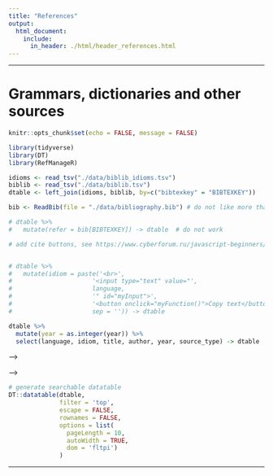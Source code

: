 ```yaml
---
title: "References"
output:
  html_document:
    include:
      in_header: ./html/header_references.html
---
```


***

# Grammars, dictionaries and other sources

```r
knitr::opts_chunk$set(echo = FALSE, message = FALSE)

library(tidyverse)
library(DT)
library(RefManageR)

idioms <- read_tsv("./data/biblib_idioms.tsv")
biblib <- read_tsv("./data/biblib.tsv")
dtable <- left_join(idioms, biblib, by=c("bibtexkey" = "BIBTEXKEY"))

bib <- ReadBib(file = "./data/bibliography.bib") # do not like more than 3 "," in a cyrillic row. why??!? UPD: use "and" instead of "и"

# dtable %>% 
#   mutate(refer = bib[BIBTEXKEY]) -> dtable  # do not work

```

```r
# add cite buttons, see https://www.cyberforum.ru/javascript-beginners/thread2570247.html about problems


# dtable %>% 
#   mutate(idiom = paste('<br>', 
#                      '<input type="text" value="', 
#                      language, 
#                      '" id="myInput">', 
#                      '<button onclick="myFunction()">Copy text</button>',
#                      sep = '')) -> dtable

dtable %>% 
  mutate(year = as.integer(year)) %>% 
  select(language, idiom, title, author, year, source_type) -> dtable

```

<!-- <!--html_preserve--> -->
<!-- <script> -->
<!-- function myFunction() { -->
<!--   /* Get the text field */ -->
<!--   var copyText = document.getElementById("myInput"); -->

<!--   /* Select the text field */ -->
<!--   copyText.select(); -->
<!--   copyText.setSelectionRange(0, 99999); /* For mobile devices */ -->

<!--    /* Copy the text inside the text field */ -->
<!--   navigator.clipboard.writeText(copyText.value); -->

<!--   /* Alert the copied text */ -->
<!--   alert("Copied the text: " + copyText.value); -->
<!-- } -->

<!-- </script> -->
<!-- <!--/html_preserve--> -->

```r
# generate searchable datatable
DT::datatable(dtable,
              filter = 'top', 
              escape = FALSE, 
              rownames = FALSE,
              options = list(
                pageLength = 10, 
                autoWidth = TRUE,
                dom = 'fltpi')
              )
```

***